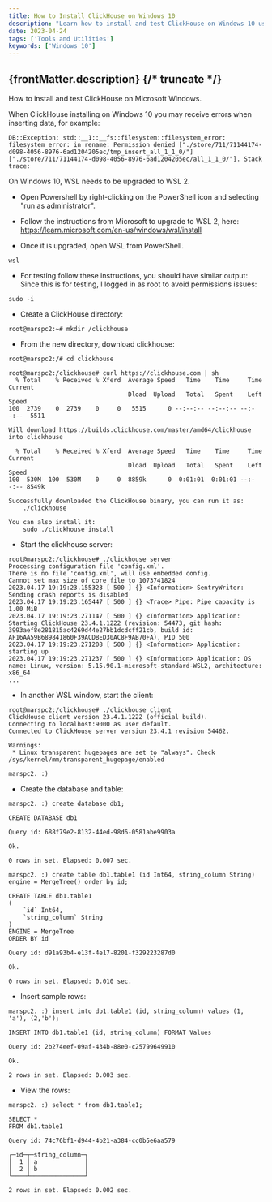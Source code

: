 ```yaml
---
title: How to Install ClickHouse on Windows 10
description: "Learn how to install and test ClickHouse on Windows 10 using WSL 2. Includes setup, troubleshooting, and running a test environment."
date: 2023-04-24
tags: ['Tools and Utilities']
keywords: ['Windows 10']
---
```


{frontMatter.description}
{/* truncate */}
---

How to install and test ClickHouse on Microsoft Windows.

When ClickHouse installing on Windows 10 you may receive errors when inserting data, for example:
```
DB::Exception: std::__1::__fs::filesystem::filesystem_error: filesystem error: in rename: Permission denied ["./store/711/71144174-d098-4056-8976-6ad1204205ec/tmp_insert_all_1_1_0/"] ["./store/711/71144174-d098-4056-8976-6ad1204205ec/all_1_1_0/"]. Stack trace:
```

On Windows 10, WSL needs to be upgraded to WSL 2.
- Open Powershell by right-clicking on the PowerShell icon and selecting "run as administrator".

- Follow the instructions from Microsoft to upgrade to WSL 2, here:
https://learn.microsoft.com/en-us/windows/wsl/install

- Once it is upgraded, open WSL from PowerShell.
```
wsl
```
- For testing follow these instructions, you should have similar output:
Since this is for testing, I logged in as root to avoid permissions issues:
```
sudo -i
```
- Create a ClickHouse directory:
```
root@marspc2:~# mkdir /clickhouse
```

- From the new directory, download clickhouse:
```
root@marspc2:/# cd clickhouse

root@marspc2:/clickhouse# curl https://clickhouse.com | sh
  % Total    % Received % Xferd  Average Speed   Time    Time     Time  Current
                                 Dload  Upload   Total   Spent    Left  Speed
100  2739    0  2739    0     0   5515      0 --:--:-- --:--:-- --:--:--  5511

Will download https://builds.clickhouse.com/master/amd64/clickhouse into clickhouse

  % Total    % Received % Xferd  Average Speed   Time    Time     Time  Current
                                 Dload  Upload   Total   Spent    Left  Speed
100  530M  100  530M    0     0  8859k      0  0:01:01  0:01:01 --:--:-- 8549k

Successfully downloaded the ClickHouse binary, you can run it as:
    ./clickhouse

You can also install it:
    sudo ./clickhouse install
```

- Start the clickhouse server:
```
root@marspc2:/clickhouse# ./clickhouse server
Processing configuration file 'config.xml'.
There is no file 'config.xml', will use embedded config.
Cannot set max size of core file to 1073741824
2023.04.17 19:19:23.155323 [ 500 ] {} <Information> SentryWriter: Sending crash reports is disabled
2023.04.17 19:19:23.165447 [ 500 ] {} <Trace> Pipe: Pipe capacity is 1.00 MiB
2023.04.17 19:19:23.271147 [ 500 ] {} <Information> Application: Starting ClickHouse 23.4.1.1222 (revision: 54473, git hash: 3993aef8e281815ac4269d44e27bb1dcdcff21cb, build id: AF16AA59B689841860F39ACDBED30AC8F9AB70FA), PID 500
2023.04.17 19:19:23.271208 [ 500 ] {} <Information> Application: starting up
2023.04.17 19:19:23.271237 [ 500 ] {} <Information> Application: OS name: Linux, version: 5.15.90.1-microsoft-standard-WSL2, architecture: x86_64
...
```
- In another WSL window, start the client:
```
root@marspc2:/clickhouse# ./clickhouse client
ClickHouse client version 23.4.1.1222 (official build).
Connecting to localhost:9000 as user default.
Connected to ClickHouse server version 23.4.1 revision 54462.

Warnings:
 * Linux transparent hugepages are set to "always". Check /sys/kernel/mm/transparent_hugepage/enabled

marspc2. :)
```

- Create the database and table:
```
marspc2. :) create database db1;

CREATE DATABASE db1

Query id: 688f79e2-8132-44ed-98d6-0581abe9903a

Ok.

0 rows in set. Elapsed: 0.007 sec.

marspc2. :) create table db1.table1 (id Int64, string_column String) engine = MergeTree() order by id;

CREATE TABLE db1.table1
(
    `id` Int64,
    `string_column` String
)
ENGINE = MergeTree
ORDER BY id

Query id: d91a93b4-e13f-4e17-8201-f329223287d0

Ok.

0 rows in set. Elapsed: 0.010 sec.
```

- Insert sample rows:
```
marspc2. :) insert into db1.table1 (id, string_column) values (1, 'a'), (2,'b');

INSERT INTO db1.table1 (id, string_column) FORMAT Values

Query id: 2b274eef-09af-434b-88e0-c25799649910

Ok.

2 rows in set. Elapsed: 0.003 sec.
```

- View the rows:
```
marspc2. :) select * from db1.table1;

SELECT *
FROM db1.table1

Query id: 74c76bf1-d944-4b21-a384-cc0b5e6aa579

┌─id─┬─string_column─┐
│  1 │ a             │
│  2 │ b             │
└────┴───────────────┘

2 rows in set. Elapsed: 0.002 sec.
```


